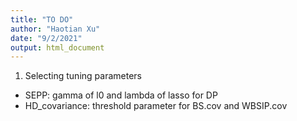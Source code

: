 ```yaml
---
title: "TO DO"
author: "Haotian Xu"
date: "9/2/2021"
output: html_document
---
```


1. Selecting tuning parameters
  + SEPP: gamma of l0 and lambda of lasso for DP
  + HD_covariance: threshold parameter for BS.cov and WBSIP.cov

